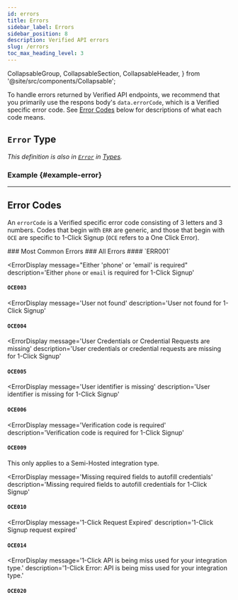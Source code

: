 ```yaml
---
id: errors
title: Errors
sidebar_label: Errors
sidebar_position: 8
description: Verified API errors
slug: /errors
toc_max_heading_level: 3
---
```


  CollapsableGroup,
  CollapsableSection,
  CollapsableHeader,
} from '@site/src/components/Collapsable';



To handle errors returned by Verified API endpoints, we recommend that you primarily use the respons body's `data.errorCode`, which is a Verified specific error code. See [Error Codes](#error-codes) below for descriptions of what each code means.

## `Error` Type

_This definition is also in [`Error`](./types#error) in [Types](./types)._

<ErrorType />

### Example {#example-error}

<ErrorExampleOce011 />

---

## Error Codes

An `errorCode` is a Verified specific error code consisting of 3 letters and 3 numbers. Codes that begin with `ERR` are generic, and those that begin with `OCE` are specific to 1-Click Signup (`OCE` refers to a One Click Error).

<CollapsableGroup>
<CollapsableSection>
<CollapsableHeader>
### Most Common Errors
</CollapsableHeader>

<ErrorOCE001 />

<ErrorOCE002 />

<ErrorOCE007 />

<ErrorOCE008 />

<ErrorOCE011 />

<ErrorOCE012 />

<ErrorOCE013 />

<ErrorOCE015 />

<ErrorOCE017 />

<ErrorOCE018 />

<ErrorOCE019 />

</CollapsableSection>

<CollapsableSection>
<CollapsableHeader>
### All Errors
</CollapsableHeader>

<ErrorDisplay message='Generic error code' description='Generic error code.'>
  #### `ERR001`
</ErrorDisplay>

<ErrorOCE001 />

<ErrorOCE002 />

<ErrorDisplay
  message="Either 'phone' or 'email' is required"
  description='Either `phone` or `email` is required for 1-Click Signup'
>
  #### `OCE003`
</ErrorDisplay>

<ErrorDisplay
  message='User not found'
  description='User not found for 1-Click Signup'
>
  #### `OCE004`
</ErrorDisplay>

<ErrorDisplay
  message='User Credentials or Credential Requests are missing'
  description='User credentials or credential requests are missing for 1-Click Signup'
>
  #### `OCE005`
</ErrorDisplay>

<ErrorDisplay
  message='User identifier is missing'
  description='User identifier is missing for 1-Click Signup'
>
  #### `OCE006`
</ErrorDisplay>

<ErrorOCE007 />

<ErrorOCE008 />

<ErrorDisplay
  message='Verification code is required'
  description='Verification code is required for 1-Click Signup'
>
  #### `OCE009`
</ErrorDisplay>
This only applies to a Semi-Hosted integration type.

<ErrorDisplay
  message='Missing required fields to autofill credentials'
  description='Missing required fields to autofill credentials for 1-Click Signup'
>
  #### `OCE010`
</ErrorDisplay>

<ErrorOCE011 />

<ErrorOCE012 />

<ErrorOCE013 />

<ErrorDisplay
  message='1-Click Request Expired'
  description='1-Click Signup request expired'
>
  #### `OCE014`
</ErrorDisplay>

<ErrorOCE015 />

<ErrorOCE016 />

<ErrorOCE017 />

<ErrorOCE018 />

<ErrorOCE019 />

<ErrorDisplay
  message='1-Click API is being miss used for your integration type.'
  description='1-Click Error: API is being miss used for your integration type.'
>
  #### `OCE020`
</ErrorDisplay>

</CollapsableSection>
</CollapsableGroup>





